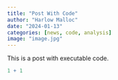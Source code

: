 ```yaml
---
title: "Post With Code"
author: "Harlow Malloc"
date: "2024-01-13"
categories: [news, code, analysis]
image: "image.jpg"
---
```


This is a post with executable code.

```r
1 + 1
```
